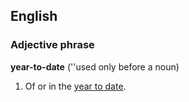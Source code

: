 ==English==
===Adjective phrase===
'''year-to-date''' (''used only before a noun)

#Of or in the [[year to date]].